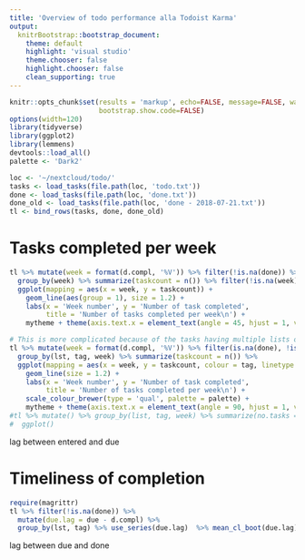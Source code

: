 ```yaml
---
title: 'Overview of todo performance alla Todoist Karma'
output:
  knitrBootstrap::bootstrap_document:
    theme: default
    highlight: 'visual studio'
    theme.chooser: false
    highlight.chooser: false
    clean_supporting: true
---
```


```r
knitr::opts_chunk$set(results = 'markup', echo=FALSE, message=FALSE, warning=TRUE, dev=c('CairoSVG'), 
                      bootstrap.show.code=FALSE)
options(width=120)
library(tidyverse)
library(ggplot2)
library(lemmens)
devtools::load_all()
palette <- 'Dark2'
```

```r
loc <- '~/nextcloud/todo/'
tasks <- load_tasks(file.path(loc, 'todo.txt'))
done <- load_tasks(file.path(loc, 'done.txt'))
done_old <- load_tasks(file.path(loc, 'done - 2018-07-21.txt'))
tl <- bind_rows(tasks, done, done_old)
```

# Tasks completed per week

```r
tl %>% mutate(week = format(d.compl, '%V')) %>% filter(!is.na(done)) %>%
  group_by(week) %>% summarize(taskcount = n()) %>% filter(!is.na(week)) %>%
  ggplot(mapping = aes(x = week, y = taskcount)) +
    geom_line(aes(group = 1), size = 1.2) +
    labs(x = 'Week number', y = 'Number of task completed',
         title = 'Number of tasks completed per week\n') +
    mytheme + theme(axis.text.x = element_text(angle = 45, hjust = 1, vjust = 1))

# This is more complicated because of the tasks having multiple lists or tags.
tl %>% mutate(week = format(d.compl, '%V')) %>% filter(is.na(done), !is.na(week)) %>%
  group_by(lst, tag, week) %>% summarize(taskcount = n()) %>%
  ggplot(mapping = aes(x = week, y = taskcount, colour = tag, linetype = list)) +
    geom_line(size = 1.2) +
    labs(x = 'Week number', y = 'Number of task completed',
         title = 'Number of tasks completed per week\n') +
    scale_colour_brewer(type = 'qual', palette = palette) +
    mytheme + theme(axis.text.x = element_text(angle = 90, hjust = 1, vjust = 1))
#tl %>% mutate() %>% group_by(list, tag, week) %>% summarize(no.tasks = n()) %>%
#  ggplot()
```

lag between entered and due

# Timeliness of completion

```r
require(magrittr)
tl %>% filter(!is.na(done)) %>% 
  mutate(due.lag = due - d.compl) %>%
  group_by(lst, tag) %>% use_series(due.lag)  %>% mean_cl_boot(due.lag)
```
lag between due and done


